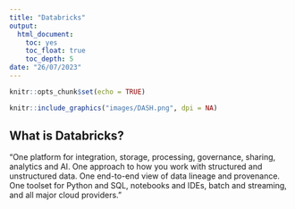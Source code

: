 ```yaml
---
title: "Databricks"
output:
  html_document:
    toc: yes
    toc_float: true
    toc_depth: 5
date: "26/07/2023"
---
```


```r
knitr::opts_chunk$set(echo = TRUE)
```

```r
knitr::include_graphics("images/DASH.png", dpi = NA)
```

## What is Databricks?

"One platform for integration, storage, processing, governance, sharing, analytics and AI. One approach to how you work with structured and unstructured data. One end-to-end view of data lineage and provenance. One toolset for Python and SQL, notebooks and IDEs, batch and streaming, and all major cloud providers."